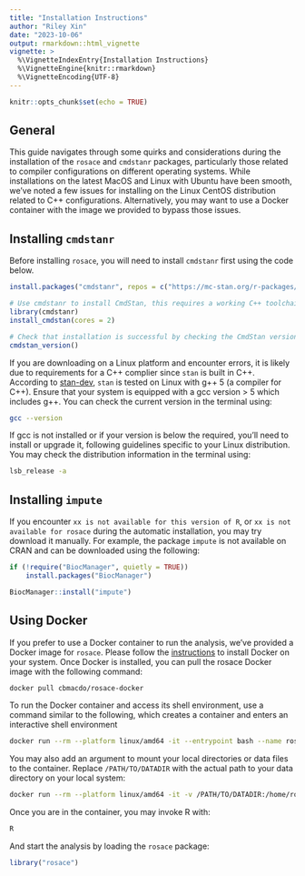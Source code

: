 ```yaml
---
title: "Installation Instructions"
author: "Riley Xin"
date: "2023-10-06"
output: rmarkdown::html_vignette
vignette: >
  %\VignetteIndexEntry{Installation Instructions}
  %\VignetteEngine{knitr::rmarkdown}
  %\VignetteEncoding{UTF-8}
---
```


```r
knitr::opts_chunk$set(echo = TRUE)
```

## General
This guide navigates through some quirks and considerations during the installation of the `rosace` and `cmdstanr` packages, particularly those related to compiler configurations on different operating systems. While installations on the latest MacOS and Linux with Ubuntu have been smooth, we've noted a few issues for installing on the Linux CentOS distribution related to C++ configurations. Alternatively, you may want to use a Docker container with the image we provided to bypass those issues.


## Installing `cmdstanr`
Before installing `rosace`, you will need to install `cmdstanr` first using the code below.
```r
install.packages("cmdstanr", repos = c("https://mc-stan.org/r-packages/", getOption("repos")))

# Use cmdstanr to install CmdStan, this requires a working C++ toolchain and compiler
library(cmdstanr)
install_cmdstan(cores = 2)

# Check that installation is successful by checking the CmdStan version
cmdstan_version()
```


If you are downloading on a Linux platform and encounter errors, it is likely due to requirements for a C++ complier since `stan` is built in C++. According to [stan-dev](https://github.com/stan-dev/stan/wiki/Coding-Style-and-Idioms#supported-cpp-versions-and-compilers), `stan` is tested on Linux with g++ 5 (a compiler for C++). Ensure that your system is equipped with a gcc version > 5 which includes g++. You can check the current version in the terminal using:
```bash
gcc --version
```


If gcc is not installed or if your version is below the required, you'll need to install or upgrade it, following guidelines specific to your Linux distribution. You may check the distribution information in the terminal using:
```bash
lsb_release -a
```


## Installing `impute`
If you encounter `xx is not available for this version of R`, or `xx is not available for rosace` during the automatic installation, you may try download it manually. For example, the package `impute` is not available on CRAN and can be downloaded using the following: 
```r
if (!require("BiocManager", quietly = TRUE))
    install.packages("BiocManager")

BiocManager::install("impute")
```


## Using Docker
If you prefer to use a Docker container to run the analysis, we've provided a Docker image for `rosace`. Please follow the [instructions](https://docs.docker.com/desktop/) to install Docker on your system. Once Docker is installed, you can pull the rosace Docker image with the following command:
```sh
docker pull cbmacdo/rosace-docker
```

To run the Docker container and access its shell environment, use a command similar to the following, which creates a container and enters an interactive shell environment
```sh
docker run --rm --platform linux/amd64 -it --entrypoint bash --name rosacecontainer cbmacdo/rosace-docker
```

You may also add an argument to mount your local directories or data files to the container. Replace `/PATH/TO/DATADIR` with the actual path to your data directory on your local system:
```sh
docker run --rm --platform linux/amd64 -it -v /PATH/TO/DATADIR:/home/rosace/data --entrypoint bash --name rosacecontainer cbmacdo/rosace-docker
```

Once you are in the container, you may invoke R with:
```sh
R
```

And start the analysis by loading the `rosace` package:
```r
library("rosace")
```


